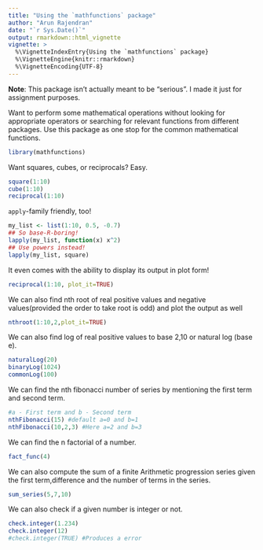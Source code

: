 ```yaml
---
title: "Using the `mathfunctions` package"
author: "Arun Rajendran"
date: "`r Sys.Date()`"
output: rmarkdown::html_vignette
vignette: >
  %\VignetteIndexEntry{Using the `mathfunctions` package}
  %\VignetteEngine{knitr::rmarkdown}
  %\VignetteEncoding{UTF-8}
---
```


__Note__: This package isn't actually meant to be "serious". I made it just for assignment purposes.

Want to perform some mathematical operations without looking for appropriate operators or searching for relevant functions from different packages. Use this package as one stop for the common mathematical functions. 

```r
library(mathfunctions)
```

Want squares, cubes, or reciprocals? Easy.

```r
square(1:10)
cube(1:10)
reciprocal(1:10)
```

`apply`-family friendly, too!

```r
my_list <- list(1:10, 0.5, -0.7)
## So base-R-boring!
lapply(my_list, function(x) x^2)
## Use powers instead!
lapply(my_list, square)
```

It even comes with the ability to display its output in plot form!

```r
reciprocal(1:10, plot_it=TRUE)
```

We can also find nth root of real positive values and negative values(provided the order to take root is odd) and plot the output as well
```r
nthroot(1:10,2,plot_it=TRUE)
```

We can also find log of real positive values to base 2,10 or natural log (base e).
```r
naturalLog(20)
binaryLog(1024)
commonLog(100)
```

We can find the nth fibonacci number of series by mentioning the first term and second term.
```r
#a - First term and b - Second term
nthFibonacci(15) #default a=0 and b=1
nthFibonacci(10,2,3) #Here a=2 and b=3
```

We can find the n factorial of a number.
```r
fact_func(4)
```

We can also compute the sum of a finite Arithmetic progression series given the first term,difference and the number of terms in the series.
```r
sum_series(5,7,10)
```


We can also check if a given number is integer or not. 
```r
check.integer(1.234)
check.integer(12)
#check.integer(TRUE) #Produces a error
```


